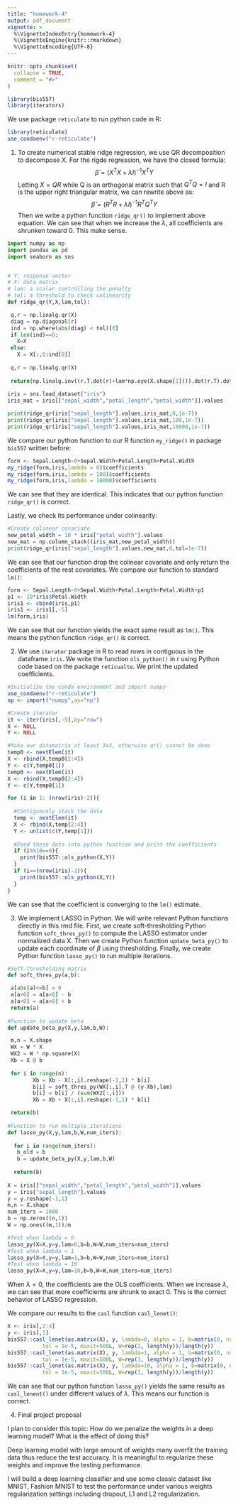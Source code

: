 ```yaml
---
title: "homework-4"
output: pdf_document
vignette: >
  %\VignetteIndexEntry{homework-4}
  %\VignetteEngine{knitr::rmarkdown}
  %\VignetteEncoding{UTF-8}
---
```


```r
knitr::opts_chunk$set(
  collapse = TRUE,
  comment = "#>"
)

```

```r
library(bis557)
library(iterators)
```

We use package `reticulate` to run python code in R:
```r
library(reticulate)
use_condaenv("r-reticulate")
```

(1) To create numerical stable ridge regression, we use QR decomposition to decompose X. For the rigde regression, we have the closed formula:
$$
\hat{\beta}=(X^TX+\lambda I)^{-1}X^TY
$$
Letting $X=QR$ while Q is an orthogonal matrix such that $Q^TQ=I$ and R is the upper right triangular matrix, we can rewrite above as:
$$
\hat{\beta}= (R^TR+\lambda I)^{-1}R^TQ^TY
$$
Then we write a python function `ridge_qr()` to implement above equation. We can see that when we increase the $\lambda$, all coefficients are shrunken toward 0. This make sense.
```python
import numpy as np
import pandas as pd
import seaborn as sns


# Y: response vector
# X: data matrix
# lam: a scalar controlling the penalty
# tol: a threshold to check colinearity
def ridge_qr(Y,X,lam,tol):

 q,r = np.linalg.qr(X)
 diag = np.diagonal(r)
 ind = np.where(abs(diag) < tol)[0]
 if len(ind)==0:
   X=X
 else:
   X = X[:,0:ind[0]]
 
 q,r = np.linalg.qr(X)
 
 return(np.linalg.inv((r.T.dot(r)+lam*np.eye(X.shape[1]))).dot(r.T).dot(q.T).dot(Y))
 
iris = sns.load_dataset("iris")
iris_mat = iris[["sepal_width","petal_length","petal_width"]].values

print(ridge_qr(iris["sepal_length"].values,iris_mat,0,1e-7))
print(ridge_qr(iris["sepal_length"].values,iris_mat,100,1e-7))
print(ridge_qr(iris["sepal_length"].values,iris_mat,10000,1e-7))

```

We compare our python function to our R function `my_ridge()` in package `bis557` written before:
```r
form <- Sepal.Length~0+Sepal.Width+Petal.Length+Petal.Width
my_ridge(form,iris,lambda = 0)$coefficients
my_ridge(form,iris,lambda = 100)$coefficients
my_ridge(form,iris,lambda = 10000)$coefficients
```
We can see that they are identical. This indicates that our python function `ridge_qr()` is correct.

Lastly, we check its performance under colinearity:
```python
#Create colinear covariate
new_petal_width = 10 * iris["petal_width"].values
new_mat = np.column_stack((iris_mat,new_petal_width))
print(ridge_qr(iris["sepal_length"].values,new_mat,0,tol=1e-7))
```
We can see that our function drop the colinear covariate and only return the coefficients of the rest covariates. We compare our function to standard `lm()`:
```r
form <- Sepal.Length~0+Sepal.Width+Petal.Length+Petal.Width+p1
p1 <- 10*iris$Petal.Width
iris1 <- cbind(iris,p1)
iris1 <- iris1[,-5]
lm(form,iris)
```
We can see that our function yields the exact same result as `lm()`. This means the python function `ridge_qr()` is correct.

(2) We use `iterator` package in R to read rows in contiguous in the dataframe `iris`. We write the function `ols_python()` in r using Python code based on the package `reticualte`. We print the updated coefficients.
```r
#Initialize the conda environment and import numpy
use_condaenv("r-reticulate")
np <- import("numpy",as="np")

#Create iterator
it <- iter(iris[,-5],by="row")
X <- NULL
Y <- NULL

#Make our datamatrix at least 3x3, otherwise qr() cannot be done
temp0 <- nextElem(it)
X <- rbind(X,temp0[2:4])
Y <- c(Y,temp0[1])
temp0 <- nextElem(it)
X <- rbind(X,temp0[2:4])
Y <- c(Y,temp0[1])

for (i in 1: (nrow(iris)-2)){
  
  #Contiguously stack the data
  temp <- nextElem(it)
  X <- rbind(X,temp[2:4])
  Y <- unlist(c(Y,temp[1]))
  
  #Feed these data into python function and print the coefficients
  if (i%%10==0){
    print(bis557::ols_python(X,Y))
  }
  if (i==(nrow(iris)-2)){
    print(bis557::ols_python(X,Y))
  }
}
```
We can see that the coefficient is converging to the `lm()` estimate.

(3) We implement LASSO in Python. We will write relevant Python functions directly in this rmd file.
First, we create soft-thresholding Python function `soft_thres_py()` to compute the LASSO estimator under normalized data X. Then we create Python function `update_beta_py()` to update each coordinate of $\beta$ using thresholding. Finally, we create Python function `lasso_py()` to run multiple iterations.

```python
#Soft-thresholding matrix
def soft_thres_py(a,b):

 a[abs(a)<=b] = 0
 a[a>0] = a[a>0] - b
 a[a<0] = a[a<0] + b
 return(a)
 
#Function to update beta
def update_beta_py(X,y,lam,b,W):

 m,n = X.shape
 WX = W * X
 WX2 = W * np.square(X)
 Xb = X @ b
 
 for i in range(n):
        Xb = Xb - X[:,i].reshape(-1,1) * b[i]
        b[i] = soft_thres_py(WX[:,i].T @ (y-Xb),lam)
        b[i] = b[i] / (sum(WX2[:,i]))
        Xb = Xb + X[:,i].reshape(-1,1) * b[i]

 return(b)
 
#Function to run multiple iterations
def lasso_py(X,y,lam,b,W,num_iters):
 
  for i in range(num_iters):
   b_old = b
   b = update_beta_py(X,y,lam,b,W)
   
  return(b)
   
X = iris[["sepal_width","petal_length","petal_width"]].values
y = iris["sepal_length"].values
y = y.reshape(-1,1)
m,n = X.shape
num_iters = 1000
b = np.zeros((n,1))
W = np.ones((m,1))/m

#Test when lambda = 0
lasso_py(X=X,y=y,lam=0,b=b,W=W,num_iters=num_iters)
#Test when lambda = 1
lasso_py(X=X,y=y,lam=1,b=b,W=W,num_iters=num_iters)
#Test when lambda = 10
lasso_py(X=X,y=y,lam=10,b=b,W=W,num_iters=num_iters)


```
When $\lambda=0$, the coefficients are the OLS coefficients. When we increase $\lambda$, we can see that more coefficients are shrunk to exact 0. This is the correct behavior of LASSO regression.

We compare our results to the `casl` function `casl_lenet()`:
```r
X <- iris[,2:4]
y <- iris[,1]
bis557::casl_lenet(as.matrix(X), y, lambda=0, alpha = 1, b=matrix(0, nrow=ncol(X), ncol=1),
           tol = 1e-5, maxit=500L, W=rep(1, length(y))/length(y))
bis557::casl_lenet(as.matrix(X), y, lambda=1, alpha = 1, b=matrix(0, nrow=ncol(X), ncol=1),
           tol = 1e-5, maxit=500L, W=rep(1, length(y))/length(y))
bis557::casl_lenet(as.matrix(X), y, lambda=10, alpha = 1, b=matrix(0, nrow=ncol(X), ncol=1),
           tol = 1e-5, maxit=500L, W=rep(1, length(y))/length(y))
```
We can see that our python function `lasso_py()` yields the same results as `casl_lenent()` under different values of $\lambda$. This means our function is correct.

(4) Final project proposal

I plan to consider this topic: How do we penalize the weights in a deep learning model? What is the effect of doing this?

Deep learning model with large amount of weights many overfit the training data thus reduce the test accuracy. It is meaningful to regularize these weights and improve the testing performance.

I will build a deep learning classifier and use some classic dataset like MNIST, Fashion MNIST to test the performance under various weights regularization settings including dropout, L1 and L2 regularization.



